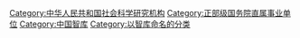 [[Category:中华人民共和国社会科学研究机构|Category:中华人民共和国社会科学研究机构]]
[[Category:正部级国务院直属事业单位|Category:正部级国务院直属事业单位]]
[[Category:中国智库|Category:中国智库]]
[[Category:以智库命名的分类|Category:以智库命名的分类]]
